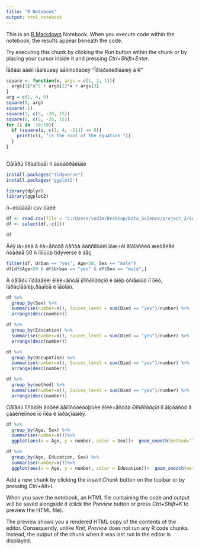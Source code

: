 ---
title: "R Notebook"
output: html_notebook
---

This is an [R Markdown](http://rmarkdown.rstudio.com) Notebook. When you execute code within the notebook, the results appear beneath the code. 

Try executing this chunk by clicking the *Run* button within the chunk or by placing your cursor inside it and pressing *Ctrl+Shift+Enter*. 

Ïåðâûì äåëîì íåáîëüøàÿ äåìîíñòðàöèÿ "Ïðîãðàììèðîâàíèÿ â R"

```{r}
square <- function(x, args = c(1, 2, 1)){
  args[1]*x^2 + args[2]*x + args[3]
}
arg = c(1, 4, 9)
square(5, arg)
square(-1)
square(3, c(5, -20, 15))
square(6, c(5, -20, 15))
for (i in -10:10){
  if (square(i, c(1, 4, -21)) == 0){
    print(c(i, "is the root of the equation "))
  }
}
  
```
Òåïåðü ïîðàáîòàåì ñ äàòàôðåéìàìè

```{r}
install.packages("tidyverse")
install.packages('ggplot2')
```
```{r}
library(dplyr)
library(ggplot2)
```
ñ÷èòûâàåì csv ôàéë
```{r}
df <- read.csv(file = 'C:/Users/vadim/Desktop/Data_Science/project_2/SuicideChina.csv')
df <- select(df,-c(1))
```

```{r}
df
```
Äëÿ íà÷àëà â êà÷åñòâå òåñòà ðàññìîòðèì ìóæ÷èí ãîðîäñêèõ æèòåëåé ñòàðøå 50 ñ ïîìîùüþ tidyverse è áåç
```{r}
filter(df, Urban == "yes", Age>50, Sex == "male")
df[df$Age>50 & df$Urban == "yes" & df$Sex == "male",]
```
À òåïåðü îïðåäåëèì êîëè÷åñòâî *Ðîñêîìàäçîð* è äîëþ óñïåøíûõ ïî ïîëó, îáðàçîâàíèþ,ðàáîòå è ìåòîäó.
```{r}
df %>% 
  group_by(Sex) %>% 
  summarise(number=n(), Succes_level = sum(Died == "yes")/number) %>%
  arrange(desc(number))

df %>% 
  group_by(Education) %>% 
  summarise(number=n(), Succes_level = sum(Died == "yes")/number) %>%
  arrange(desc(number))

df %>% 
  group_by(Occupation) %>%  
  summarise(number=n(), Succes_level = sum(Died == "yes")/number) %>%
  arrange(desc(number))

df %>% 
  group_by(method) %>% 
  summarise(number=n(), Succes_level = sum(Died == "yes")/number) %>%
  arrange(desc(number))
```
Òåïåðü ïîñòðîèì ãðôèê äåìîíñòðèðóþùèé êîëè÷åñòâà *Ðîñêîìàäçîð* ïî âîçðàñòó â çàâèñèìîñòè îò ïîëà è îáðàçîâàíèÿ. 
```{r}
df %>% 
  group_by(Age, Sex) %>% 
  summarise(number=n())%>%
  ggplot(aes(x = Age, y = number, color = Sex))+  geom_smooth(method='loess', se = FALSE) + geom_point()

df %>% 
  group_by(Age, Education, Sex) %>% 
  summarise(number=n())%>%
  ggplot(aes(x = Age, y = number, color = Education))+  geom_smooth(method='loess', se = FALSE) + geom_point(aes(shape=Sex))
```



Add a new chunk by clicking the *Insert Chunk* button on the toolbar or by pressing *Ctrl+Alt+I*.

When you save the notebook, an HTML file containing the code and output will be saved alongside it (click the *Preview* button or press *Ctrl+Shift+K* to preview the HTML file).

The preview shows you a rendered HTML copy of the contents of the editor. Consequently, unlike *Knit*, *Preview* does not run any R code chunks. Instead, the output of the chunk when it was last run in the editor is displayed.
